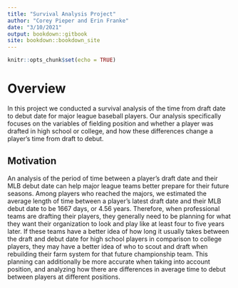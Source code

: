 ```yaml
---
title: "Survival Analysis Project"
author: "Corey Pieper and Erin Franke"
date: "3/10/2021"
output: bookdown::gitbook
site: bookdown::bookdown_site
---
```


```r
knitr::opts_chunk$set(echo = TRUE)
```

# Overview {-}

  In this project we conducted a survival analysis of the time from draft date to debut date for major league baseball players. Our analysis specifically focuses on the variables of fielding position and whether a player was drafted in high school or college, and how these differences change a player’s time from draft to debut. 

## Motivation

  An analysis of the period of time between a player’s draft date and their MLB debut date can help major league teams better prepare for their future seasons. Among players who reached the majors, we estimated the average length of time between a player’s latest draft date and their MLB debut date to be 1667 days, or 4.56 years. Therefore, when professional teams are drafting their players, they generally need to be planning for what they want their organization to look and play like at least four to five years later. If these teams have a better idea of how long it usually takes between the draft and debut date for high school players in comparison to college players, they may have a better idea of who to scout and draft when rebuilding their farm system for that future championship team. This planning can additionally be more accurate when taking into account position, and analyzing how there are differences in average time to debut between players at different positions. 
